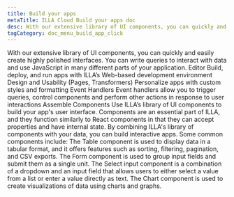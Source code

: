 ```yaml
---
title: Build your apps
metaTitle: ILLA Cloud Build your apps doc
desc: With our extensive library of UI components, you can quickly and easily create highly polished interfaces with ILLA Cloud. 
tagCategory: doc_menu_build_app_click
---
```


With our extensive library of UI components, you can quickly and easily create highly polished interfaces. You can write queries to interact with data and use JavaScript in many different parts of your application.
Editor
Build, deploy, and run apps with ILLA’s Web-based development environment 
Design and Usability (Pages, Transformers)
Personalize apps with custom styles and formatting
Event Handlers 
Event handlers allow you to trigger queries, control components and perform other actions in response to user interactions
Assemble Components
Use ILLA’s library of UI components to build your app's user interface.
Components are an essential part of ILLA, and they function similarly to React components in that they can accept properties and have internal state. By combining ILLA's library of components with your data, you can build interactive apps.
Some common components include:
The Table component is used to display data in a tabular format, and it offers features such as sorting, filtering, pagination, and CSV exports. 
The Form component is used to group input fields and submit them as a single unit. 
The Select input component is a combination of a dropdown and an input field that allows users to either select a value from a list or enter a value directly as text. 
The Chart component is used to create visualizations of data using charts and graphs.

